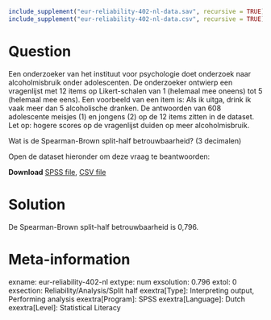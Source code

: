 ```r
include_supplement("eur-reliability-402-nl-data.sav", recursive = TRUE)
include_supplement("eur-reliability-402-nl-data.csv", recursive = TRUE)
```

Question
========
Een onderzoeker van het instituut voor psychologie doet onderzoek naar alcoholmisbruik onder adolescenten. De onderzoeker ontwierp een vragenlijst met 12 items op Likert-schalen van 1 (helemaal mee oneens) tot 5 (helemaal mee eens). Een voorbeeld van een item is: Als ik uitga, drink ik vaak meer dan 5 alcoholische dranken. De antwoorden van 608 adolescente meisjes (1) en jongens (2) op de 12 items zitten in de dataset. Let op: hogere scores op de vragenlijst duiden op meer alcoholmisbruik.

Wat is de Spearman-Brown split-half betrouwbaarheid? (3 decimalen)

Open de dataset hieronder om deze vraag te beantwoorden:

**Download** [SPSS file](eur-reliability-402-nl-data.sav), [CSV file](eur-reliability-402-nl-data.csv)


Solution
========
De Spearman-Brown split-half betrouwbaarheid is 0,796.

Meta-information
================
exname: eur-reliability-402-nl
extype: num
exsolution: 0.796
extol: 0
exsection: Reliability/Analysis/Split half
exextra[Type]: Interpreting output, Performing analysis
exextra[Program]: SPSS
exextra[Language]: Dutch
exextra[Level]: Statistical Literacy
